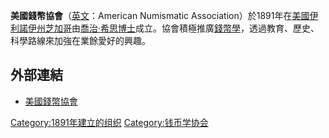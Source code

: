 {{distinguish|美國錢幣學會}}
{{Infobox company
| name   = 美國錢幣協會
| logo   = <!-- 檔案不存在 [[File:American_Numismatic_Association_logo.jpg|200px]] ，可從英文維基百科取得 -->
| type   = 會員制
| company_slogan = 
| key_people = 理事會主席'''沃爾特‧奧圖米奇'''，<br/>執行董事'''金‧克奇'''
| num_employees  = 
| foundation     = 1891年
| location       = [[美國|美國]][[科羅拉多斯普林斯|科羅拉多斯普林斯]]
| industry       = [[歷史|歷史]][[研究|研究]]
| products       = [[雜誌|雜誌]]、[[博物館|博物館]]、[[展覽|展覽]]
| homepage       = http://www.money.org
}}

'''美國錢幣協會'''（[[英文|英文]]：American Numismatic Association）於1891年在[[美國|美國]][[伊利諾伊州|伊利諾伊州]][[芝加哥|芝加哥]]由[[喬治·希思博士|喬治·希思博士]]成立。協會積極推廣[[錢幣學|錢幣學]]，透過教育、歷史、科學路線來加強在業餘愛好的興趣。
==外部連結==

*[http://www.money.org/ 美國錢幣協會] {{Wayback|url=http://www.money.org/ |date=20131114070926 }}

[[Category:1891年建立的组织|Category:1891年建立的组织]]
[[Category:钱币学协会|Category:钱币学协会]]